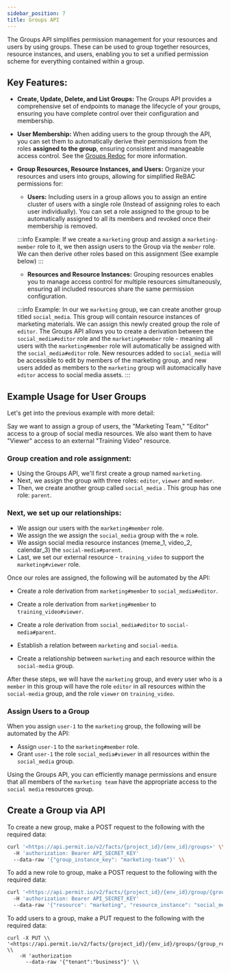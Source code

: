 ```yaml
---
sidebar_position: 7
title: Groups API
---
```



The Groups API simplifies permission management for your resources and users by using groups. These can be used to group together resources, resource instances, and users, enabling you to set a unified permission scheme for everything contained within a group.

## Key Features:

- **Create, Update, Delete, and List Groups:** The Groups API provides a comprehensive set of endpoints to manage the lifecycle of your groups, ensuring you have complete control over their configuration and membership.
- **User Membership:** When adding users to the group through the API, you can set them to automatically derive their permissions from the roles **assigned to the group**, ensuring consistent and manageable access control. See the [Groups Redoc](https://api.permit.io/v2/redoc#tag/Groups-(Upcoming-Feature)) for more information.
- **Group Resources, Resource Instances, and Users:** Organize your resources and users into groups, allowing for simplified ReBAC permissions for:

    - **Users:** Including users in a group allows you to assign an entire cluster of users with a single role (Instead of assigning roles to each user individually). You can set a role assigned to the group to be automatically assigned to all its members and revoked once their membership is removed. 
    
    :::info Example:
    If we create a `marketing` group and assign a `marketing-member` role to it, we then assign users to the Group via the `member` role. We can then derive other roles based on this assignment (See example below)
    :::
    
    - **Resources and Resource Instances:** Grouping resources enables you to manage access control for multiple resources simultaneously, ensuring all included resources share the same permission configuration.
    
    :::info Example:
    In our we `marketing` group, we can create another group titled `social_media`. This group will contain resource instances of marketing materials. We can assign this newly created group the role of `editor`. 
    The Groups API allows you to create a derivation between the `social_media#editor` role and the `marketing#member` role - meaning all users with the `marketing#member` role will automatically be assigned with the `social_media#editor` role. 
    New resources added to `social_media` will be accessible to edit by members of the marketing group, and new users added as members to the `marketing` group will automacically have `editor` access to social media assets. 
    :::
        

## Example Usage for User Groups

Let's get into the previous example with more detail: 

Say we want to assign a group of users, the "Marketing Team," "Editor" access to a group of social media resources. We also want them to have "Viewer" access to an external "Training Video" resource.

### Group creation and role assignment:

- Using the Groups API, we'll first create a group named `marketing`.
- Next, we assign the group with three roles: `editor`, `viewer` and `member`.
- Then, we create another group called `social_media` . This group has one role: `parent`.

### Next, we set up our relationships: 

- We assign our users with the `marketing#member` role. 
- We assign the we assign the `social_media` group with the ≈ role. 
- We assign social media resource instances (meme_1, video_2, calendar_3) the `social-media#parent`. 
- Last, we set our external resource - `training_video` to support the `marketing#viewer` role. 

Once our roles are assigned, the following will be automated by the API: 

- Create a role derivation from `marketing#member` to `social_media#editor`.
- Create a role derivation from `marketing#member` to `training_video#viewer`.
- Create a role derivation from `social_media#editor` to `social-media#parent`.

- Establish a relation between `marketing` and `social-media`.
- Create a relationship between `marketing` and each resource within the `social-media` group.

After these steps, we will have the `marketing` group, and every user who is a `member` in this group will have the role `editor` in all resources within the `social-media` group, and the role `viewer` on `training_video`.

### Assign Users to a Group

When you assign `user-1` to the `marketing` group, the following will be automated by the API:

- Assign `user-1` to the `marketing#member` role.
- Grant `user-1` the role `social_media#viewer` in all resources within the `social_media` group.

Using the Groups API, you can efficiently manage permissions and ensure that all members of the `marketing team` have the appropriate access to the `social media` resources group.

## Create a Group via API

To create a new group, make a POST request to the following with the required data:

```bash
curl '<https://api.permit.io/v2/facts/{project_id}/{env_id}/groups>' \\
  -H 'authorization: Bearer API_SECRET_KEY'
  --data-raw '{"group_instance_key": "marketing-team"}' \\
```

To add a new role to group, make a POST request to the following with the required data:

```bash
curl '<https://api.permit.io/v2/facts/{project_id}/{env_id}/group/{group_resource_type_key}/roles>' \\
  -H 'authorization: Bearer API_SECRET_KEY'
  --data-raw '{"resource": "marketing", "resource_instance": "social_media", "role": "viewer", tenant:"business"}' \\

```

To add users to a group, make a PUT request to the following with the required data:

```
curl -X PUT \\
'<https://api.permit.io/v2/facts/{project_id}/{env_id}/groups/{group_resource_type_key}/users/{user_id}>' \\
    -H 'authorization
      --data-raw '{"tenant":"business"}' \\
```